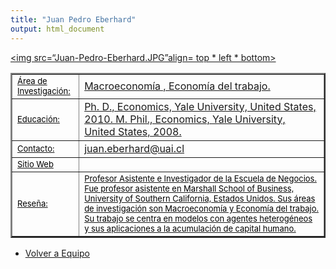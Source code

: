 ```yaml
---
title: "Juan Pedro Eberhard"
output: html_document
---
```

<html>
<body>

<a href="xxx"><img src="Juan-Pedro-Eberhard.JPG"align= top * left * bottom>

<table border="2">

<tr>
<td> <font size="2" color="black"> Área de Investigación:</font>
 </td>

<td>  Macroeconomía , Economía del trabajo. </td>

<tr>

<td> <font size="2" color="black"> Educación:</font>
 </td>

<td> Ph. D., Economics, Yale University, United States, 2010.
M. Phil., Economics, Yale University, United States, 2008.
</td>

</tr>

<tr>
<td> <font size="2" color="black"> Contacto:</font> </td>

<td> juan.eberhard@uai.cl </td>

</tr>

<tr> 
<td > <font size="2" color="black"> Sitio Web </font> </td> 
<td> </td>

<tr>
<td> 
<font size="2" color="black"> Reseña: </font> </td>
<td><font size="2" color="black"> 
Profesor Asistente e Investigador de la Escuela de Negocios. Fue profesor asistente en Marshall School of Business, University of Southern California, Estados Unidos. Sus áreas de investigación son Macroeconomía y Economía del trabajo. Su trabajo se centra en modelos con agentes heterogéneos y sus aplicaciones a la acumulación de capital humano. </font>
</td>
</tr>
</tr>


</table> 

- <a href="equipo.html"> Volver a Equipo </a>

</body>


</html>
